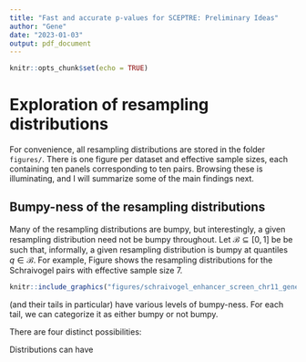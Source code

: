 ```yaml
---
title: "Fast and accurate p-values for SCEPTRE: Preliminary Ideas"
author: "Gene"
date: "2023-01-03"
output: pdf_document
---
```


```r
knitr::opts_chunk$set(echo = TRUE)
```

# Exploration of resampling distributions

For convenience, all resampling distributions are stored in the folder `figures/`. There is one figure per dataset and effective sample sizes, each containing ten panels corresponding to ten pairs. Browsing these is illuminating, and I will summarize some of the main findings next. 

## Bumpy-ness of the resampling distributions

Many of the resampling distributions are bumpy, but interestingly, a given resampling distribution need not be bumpy throughout. Let $\mathcal B \subseteq [0,1]$ be be such that, informally, a given resampling distribution is bumpy at quantiles $q \in \mathcal B$. For example, Figure  shows the resampling distributions for the Schraivogel pairs with effective sample size 7. 

```r
knitr::include_graphics("figures/schraivogel_enhancer_screen_chr11_gene_eff_ss_7.pdf")
```

(and their tails in particular) have various levels of bumpy-ness. For each tail, we can categorize it as either bumpy or not bumpy. 

There are four distinct possibilities: 

Distributions can have 



